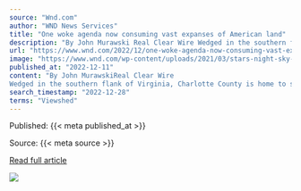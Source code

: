 ```yaml
---
source: "Wnd.com"
author: "WND News Services"
title: "One woke agenda now consuming vast expanses of American land"
description: "By John Murawski Real Clear Wire Wedged in the southern flank of Virginia, Charlotte County is home to some 11,500 people who live amidst rolling hills and family farms, pastures and sawmills, a historic Civil War battlefield, and four townlets tinier than ma…"
url: "https://www.wnd.com/2022/12/one-woke-agenda-now-consuming-vast-expanses-american-land/"
image: "https://www.wnd.com/wp-content/uploads/2021/03/stars-night-sky-glowing-blue-colors-forest-clouds-mountains-outer-space-universe-heavens-earth-pixabay.jpg"
published_at: "2022-12-11"
content: "By John MurawskiReal Clear Wire
Wedged in the southern flank of Virginia, Charlotte County is home to some 11,500 people who live amidst rolling hills and family farms, pastures and sawmills, a hist… [+18439 chars]"
search_timestamp: "2022-12-28"
terms: "Viewshed"
---
```



Published: {{< meta published_at >}}


Source: {{< meta source >}}


[Read full article]({{< meta url >}})



![](`r rmarkdown::metadata$image[1]`)
